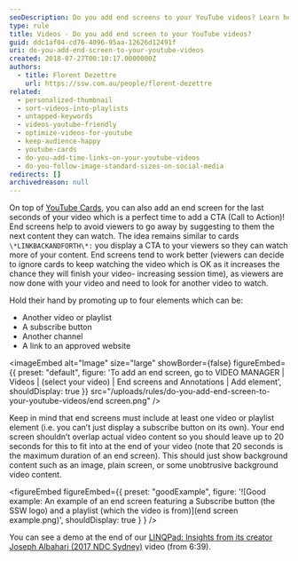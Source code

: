```yaml
---
seoDescription: Do you add end screens to your YouTube videos? Learn how to keep viewers engaged by adding a call-to-action (CTA) at the end of your video.
type: rule
title: Videos - Do you add end screen to your YouTube videos?
guid: ddc1af04-cd76-4096-95aa-12626d12491f
uri: do-you-add-end-screen-to-your-youtube-videos
created: 2018-07-27T00:10:17.0000000Z
authors:
  - title: Florent Dezettre
    url: https://ssw.com.au/people/florent-dezettre
related:
  - personalized-thumbnail
  - sort-videos-into-playlists
  - untapped-keywords
  - videos-youtube-friendly
  - optimize-videos-for-youtube
  - keep-audience-happy
  - youtube-cards
  - do-you-add-time-links-on-your-youtube-videos
  - do-you-follow-image-standard-sizes-on-social-media
redirects: []
archivedreason: null
---
```


On top of [YouTube Cards](/youtube-cards), you can also add an end screen for the last seconds of your video which is a perfect time to add a CTA (Call to Action)!
End screens help to avoid viewers to go away by suggesting to them the next content they can watch. The idea remains similar to cards `\*LINKBACKANDFORTH\*:` you display a CTA to your viewers so they can watch more of your content. End screens tend to work better (viewers can decide to ignore cards to keep watching the video which is OK as it increases the chance they will finish your video- increasing session time), as viewers are now done with your video and need to look for another video to watch.

Hold their hand by promoting up to four elements which can be:

* Another video or playlist
* A subscribe button
* Another channel
* A link to an approved website


<imageEmbed
  alt="Image"
  size="large"
  showBorder={false}
  figureEmbed={{
    preset: "default",
    figure: 'To add an end screen, go to VIDEO MANAGER | Videos | (select your video) | End screens and Annotations | Add element',
    shouldDisplay: true
  }}
  src="/uploads/rules/do-you-add-end-screen-to-your-youtube-videos/end screen.png"
/>

Keep in mind that end screens must include at least one video or playlist element (i.e. you can’t just display a subscribe button on its own).
Your end screen shouldn’t overlap actual video content so you should leave up to 20 seconds for this to fit into at the end of your video (note that 20 seconds is the maximum duration of an end screen). This should just show background content such as an image, plain screen, or some unobtrusive background video content.

<figureEmbed figureEmbed={{
  preset: "goodExample",
  figure: '![Good example: An example of an end screen featuring a Subscribe button (the SSW logo) and a playlist (which the video is from)](end screen example.png)',
  shouldDisplay: true
} } />


You can see a demo at the end of our [LINQPad: Insights from its creator Joseph Albahari (2017 NDC Sydney)](https://www.youtube.com/watch?v=4Hpl4Gq-yNE) video (from 6:39).